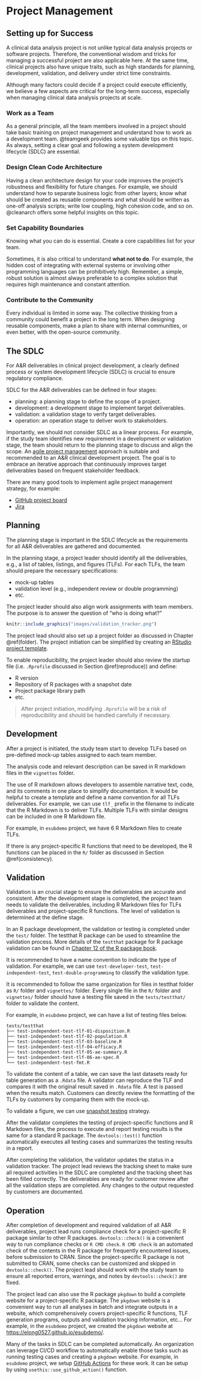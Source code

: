 # Project Management {#manage}

## Setting up for Success

A clinical data analysis project is not unlike typical data analysis projects or software projects. 
Therefore, the conventional wisdom and tricks for managing a successful project are also applicable here.
At the same time, clinical projects also have unique traits, such as high standards for planning, development, validation, and delivery under strict time constraints.

Although many factors could decide if a project could execute efficiently,
we believe a few aspects are critical for the long-term success,
especially when managing clinical data analysis projects at scale.

### Work as a Team

As a general principle, all the team members involved in a project
should take basic training on project management and understand how to work as
a development team. 
@teamgeek provides some valuable tips on this topic.
As always, setting a clear goal and following a system development lifecycle
(SDLC) are essential.

### Design Clean Code Architecture

Having a clean architecture design for your code improves the project's
robustness and flexibility for future changes. 
For example, we should understand how to separate business logic from other layers;
know what should be created as reusable components and what should be
written as one-off analysis scripts; write low coupling, high cohesion code,
and so on. 
@cleanarch offers some helpful insights on this topic.

### Set Capability Boundaries

Knowing what you can do is essential. 
Create a core capabilities list for your team.

Sometimes, it is also critical to understand **what not to do**.
For example, the hidden cost of integrating with external systems
or involving other programming languages can be prohibitively high.
Remember, a simple, robust solution is almost always preferable to
a complex solution that requires high maintenance and constant attention.

### Contribute to the Community

Every individual is limited in some way. 
The collective thinking from a community could benefit a project in the long term.
When designing reusable components, make a plan to share with
internal communities, or even better, with the open-source community.

## The SDLC

For A&R deliverables in clinical project development, 
a clearly defined process or system development lifecycle (SDLC) 
is crucial to ensure regulatory compliance. 

SDLC for the A&R deliverables can be defined in four stages: 

- planning: a planning stage to define the scope of a project.  
- development: a development stage to implement target deliverables. 
- validation: a validation stage to verify target deliverables. 
- operation: an operation stage to deliver work to stakeholders. 

Importantly, we should not consider SDLC as a linear process. 
For example, if the study team identifies new requirement in a development or validation stage, 
the team should return to the planning stage to discuss and align the scope. 
An [agile project management](https://www.atlassian.com/agile/project-management) approach is suitable 
and recommended to an A&R clinical development project.
The goal is to embrace an iterative approach that continuously improves target deliverables based on
frequent stakeholder feedback. 

There are many good tools to implement agile project management strategy, for example:

- [GitHub project board](https://docs.github.com/en/issues/organizing-your-work-with-project-boards/managing-project-boards/about-project-boards)
- [Jira](https://www.atlassian.com/software/jira)

## Planning 

The planning stage is important in the SDLC lifecycle 
as the requirements for all A&R deliverables are gathered and documented. 

In the planning stage, a project leader should identify all the deliverables, 
e.g., a list of tables, listings, and figures (TLFs). 
For each TLFs, the team should prepare the necessary specifications: 

- mock-up tables
- validation level (e.g., independent review or double programming)
- etc.

The project leader should also align work assignments with team members.
The purpose is to answer the question of "who is doing what?"

```r
knitr::include_graphics("images/validation_tracker.png")
```

The project lead should also set up a project folder as discussed in Chapter \@ref(folder).
The project initiation can be simplified by creating an 
[RStudio project template](https://rstudio.github.io/rstudio-extensions/rstudio_project_templates.html).  

To enable reproducibility, the project leader should also review the startup file 
(i.e. `.Rprofile` discussed in Section \@ref(reproduce)) and define:

- R version 
- Repository of R packages with a snapshot date 
- Project package library path 
- etc. 

> After project initiation, modifying `.Rprofile` will be a risk of reproducibility 
> and should be handled carefully if necessary. 

## Development 

After a project is initiated, the study team start to develop TLFs based on 
pre-defined mock-up tables assigned to each team member. 

The analysis code and relevant description can be saved in R markdown files 
in the `vignettes` folder. 

The use of R markdown allows developers to assemble narrative text, code, and its
comments in one place to simplify documentation. 
It would be helpful to create a template and define a name convention for all TLFs deliverables. 
For example, we can use `tlf_` prefix in the filename to indicate that the R Markdown is to deliver TLFs. 
Multiple TLFs with similar designs can be included in one R Markdown file. 

For example, in `esubdemo` project, we have 6 R Markdown files to create TLFs. 

If there is any project-specific R functions that need to be developed, 
the R functions can be placed in the `R/` folder as discussed in Section \@ref(consistency).

## Validation 

Validation is an crucial stage to ensure the deliverables are accurate and consistent. 
After the development stage is completed, the project team needs to validate the deliverables, including R Markdown
files for TLFs deliverables and project-specific R functions. 
The level of validation is determined at the define stage. 

In an R package development, the validation or testing is completed under the `test/` folder. 
The testthat R package can be used to streamline the validation process. 
More details of the `testthat` package for R package validation can be found in [Chapter 12 of the R package book](https://r-pkgs.org/tests.html). 

It is recommended to have a name convention to indicate the type of validation. 
For example, we can use `test-developer-test`, `test-independent-test`, `test-double-programming` 
to classify the validation type. 

It is recommended to follow the same organization
for files in testthat folder as `R/` folder and `vignettes/` folder. 
Every single file in the `R/` folder and `vignettes/` folder should have a testing file saved in 
the `tests/testthat/` folder to validate the content.

For example, in `esubdemo` project, we can have a list of testing files below. 

```
tests/testthat
├── test-independent-test-tlf-01-disposition.R
├── test-independent-test-tlf-02-population.R
├── test-independent-test-tlf-03-baseline.R
├── test-independent-test-tlf-04-efficacy.R
├── test-independent-test-tlf-05-ae-summary.R
├── test-independent-test-tlf-06-ae-spec.R
└── test-independent-test-fmt.R
```

To validate the content of a table, we can save the last datasets ready for table generation as a `.Rdata` file.
A validator can reproduce the TLF and compares it with the original result saved in `.Rdata` file. 
A test is passed when the results match. 
Customers can directly review the formatting of the TLFs by
customers by comparing them with the mock-up.

To validate a figure, we can use [snapshot testing](https://testthat.r-lib.org/articles/snapshotting.html) strategy.

After the validator completes the testing of project-specific functions and R Markdown files, 
the process to execute and report testing results is the same for a standard R package. 
The `devtools::test()` function automatically executes all testing cases and summarizes the testing results in a report. 

After completing the validation, the validator updates the status in a validation tracker. 
The project lead reviews the tracking sheet to make sure all required activities in the SDLC are completed and
the tracking sheet has been filled correctly. 
The deliverables are ready for customer review after all the validation steps are completed. 
Any changes to the output requested by customers are documented.

## Operation 

After completion of development and required validation of all A&R deliverables, project lead runs compliance check for a project-specific R package similar to other R packages. 
`devtools::check()` is a convenient way to run compliance checks or `R CMD check`. 
`R CMD check` is an automated check of the contents in the R package 
for frequently encountered issues, before submission to CRAN. 
Since the project-specific R package is not submitted to CRAN, some checks can be customized and skipped in `devtools::check()`. 
The project lead should work with the study team to ensure 
all reported errors, warnings, and notes by `devtools::check()` are fixed. 

The project lead can also use the R package `pkgdown` to build a complete website for a project-specific R package. 
The `pkgdown` website is a convenient way to run all analyses in batch and 
integrate outputs in a website, which comprehensively covers 
project-specific R functions, TLF generation programs, outputs and validation tracking information, etc... 
For example, in the `esubdemo` project, we created the `pkgdown` website at <https://elong0527.github.io/esubdemo/>.

Many of the tasks in SDLC can be completed automatically. 
An organization can leverage CI/CD workflow to automatically enable those tasks 
such as running testing cases and creating a `pkgdown` website. 
For example, in `esubdemo` project, we setup [GitHub Actions](https://github.com/elong0527/esubdemo/actions)
for these work.
It can be setup by using `usethis::use_github_action()` function.
